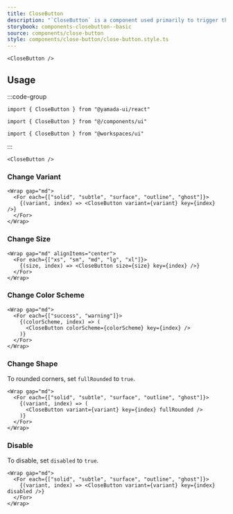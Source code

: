```yaml
---
title: CloseButton
description: "`CloseButton` is a component used primarily to trigger the close functionality of a component."
storybook: components-closebutton--basic
source: components/close-button
style: components/close-button/close-button.style.ts
---
```


```tsx preview
<CloseButton />
```

## Usage

:::code-group

```tsx [package]
import { CloseButton } from "@yamada-ui/react"
```

```tsx [alias]
import { CloseButton } from "@/components/ui"
```

```tsx [monorepo]
import { CloseButton } from "@workspaces/ui"
```

:::

```tsx
<CloseButton />
```

### Change Variant

```tsx preview
<Wrap gap="md">
  <For each={["solid", "subtle", "surface", "outline", "ghost"]}>
    {(variant, index) => <CloseButton variant={variant} key={index} />}
  </For>
</Wrap>
```

### Change Size

```tsx preview
<Wrap gap="md" alignItems="center">
  <For each={["xs", "sm", "md", "lg", "xl"]}>
    {(size, index) => <CloseButton size={size} key={index} />}
  </For>
</Wrap>
```

### Change Color Scheme

```tsx preview
<Wrap gap="md">
  <For each={["success", "warning"]}>
    {(colorScheme, index) => (
      <CloseButton colorScheme={colorScheme} key={index} />
    )}
  </For>
</Wrap>
```

### Change Shape

To rounded corners, set `fullRounded` to `true`.

```tsx preview
<Wrap gap="md">
  <For each={["solid", "subtle", "surface", "outline", "ghost"]}>
    {(variant, index) => (
      <CloseButton variant={variant} key={index} fullRounded />
    )}
  </For>
</Wrap>
```

### Disable

To disable, set `disabled` to `true`.

```tsx preview
<Wrap gap="md">
  <For each={["solid", "subtle", "surface", "outline", "ghost"]}>
    {(variant, index) => <CloseButton variant={variant} key={index} disabled />}
  </For>
</Wrap>
```

